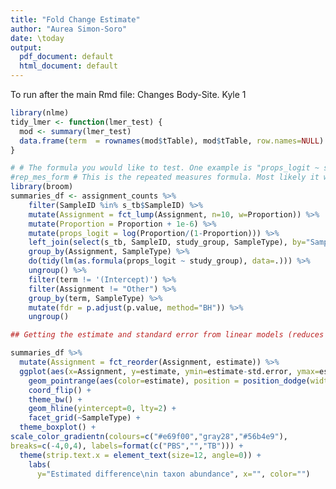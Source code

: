 ```yaml
---
title: "Fold Change Estimate"
author: "Aurea Simon-Soro"
date: \today
output:
  pdf_document: default
  html_document: default
---
```

To run after the main Rmd file: Changes Body-Site. Kyle 1

```r
library(nlme)
tidy_lmer <- function(lmer_test) {
  mod <- summary(lmer_test)
  data.frame(term  = rownames(mod$tTable), mod$tTable, row.names=NULL)
}
```

```r

# # The formula you would like to test. One example is "props_logit ~ study_group"
#rep_mes_form # This is the repeated measures formula. Most likely it will be something like "~1|SubjectID"
library(broom)
summaries_df <- assignment_counts %>%
    filter(SampleID %in% s_tb$SampleID) %>%
    mutate(Assignment = fct_lump(Assignment, n=10, w=Proportion)) %>%
    mutate(Proportion = Proportion + 1e-6) %>%
    mutate(props_logit = log(Proportion/(1-Proportion))) %>%
    left_join(select(s_tb, SampleID, study_group, SampleType), by="SampleID") %>%
    group_by(Assignment, SampleType) %>%
    do(tidy(lm(as.formula(props_logit ~ study_group), data=.))) %>%
    ungroup() %>%
    filter(term != '(Intercept)') %>%
    filter(Assignment != "Other") %>%
    group_by(term, SampleType) %>%
    mutate(fdr = p.adjust(p.value, method="BH")) %>%
    ungroup() 

```
```r
## Getting the estimate and standard error from linear models (reduces to t-test with only 2 groups)

summaries_df %>%
  mutate(Assignment = fct_reorder(Assignment, estimate)) %>%
  ggplot(aes(x=Assignment, y=estimate, ymin=estimate-std.error, ymax=estimate+std.error)) +
    geom_pointrange(aes(color=estimate), position = position_dodge(width=0.5)) +
    coord_flip() +
    theme_bw() +
    geom_hline(yintercept=0, lty=2) +
    facet_grid(~SampleType) +
  theme_boxplot() +
scale_color_gradientn(colours=c("#e69f00","gray28","#56b4e9"), 
breaks=c(-4,0,4), labels=format(c("PBS","","TB"))) +
  theme(strip.text.x = element_text(size=12, angle=0)) +
    labs(
      y="Estimated difference\nin taxon abundance", x="", color="")
```
